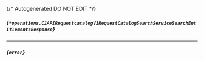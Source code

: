 {/* Autogenerated DO NOT EDIT  */}

##### *{`*operations.C1APIRequestcatalogV1RequestCatalogSearchServiceSearchEntitlementsResponse`}*

<Collapsible defaultOpen openLabel={Labels.showProperties} closeLabel={Labels.hideProperties}>
  <C1APIRequestcatalogV1RequestCatalogSearchServiceSearchEntitlementsResponse />
</Collapsible>


---
##### *{`error`}*


